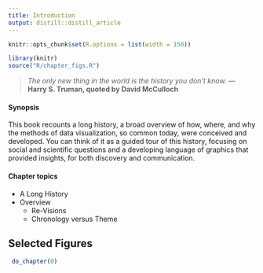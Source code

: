 ```yaml
---
title: Introduction
output: distill::distill_article
---
```


<script src="https://ajax.googleapis.com/ajax/libs/jquery/3.1.1/jquery.min.js"></script>

<style>
.zoomDiv {
  opacity: 0;
  position: fixed;
  top: 50%;
  left: 50%;
  z-index: 50;
  transform: translate(-50%, -50%);
  box-shadow: 10px 10px 50px #888888;
  max-height:100%;
}

.zoomImg {
  width: 100%;
}
</style>


<script type="text/javascript">
  $(document).ready(function() {
    $('body').prepend("<div class=\"zoomDiv\"><img src=\"\" class=\"zoomImg\"></div>");
    // onClick function for all plots (img's)
    $('img:not(.zoomImg)').click(function() {
      $('.zoomImg').attr('src', $(this).attr('src'));
      $('.zoomDiv').css({opacity: '1', width: '55%'});
    });
    // onClick function for zoomImg
    $('img.zoomImg').click(function() {
      $('.zoomDiv').css({opacity: '0', width: '0%'});
    });
  });
</script>

```r
knitr::opts_chunk$set(R.options = list(width = 150))

library(knitr)
source("R/chapter_figs.R")
```
> *The only new thing in the world is the history you don't know.* --- **Harry S. Truman, quoted by David McCulloch**


<div class="chapterprelude">
#### Synopsis {-}

This book recounts a long history, a broad overview of how, where, and why the
methods of data visualization, so common today, were conceived and developed.
You can think of it as a guided tour of this history, focusing on social and
scientific questions and a developing language of graphics that provided
insights, for both discovery and communication. 
</div>

<div class="chaptercontents">
#### Chapter topics

* A Long History
* Overview
	+ Re-Visions 
	+ Chronology versus Theme
</div>


<!-- ```{block, type="chaptercontents"} -->
<!-- #### Chapter topics -->

<!-- * A Long History -->
<!-- * Overview -->
<!-- 	+ Re-Visions  -->
<!-- 	+ Chronology versus Theme -->

<!-- ``` -->


## Selected Figures

```r
 do_chapter(0)
```
